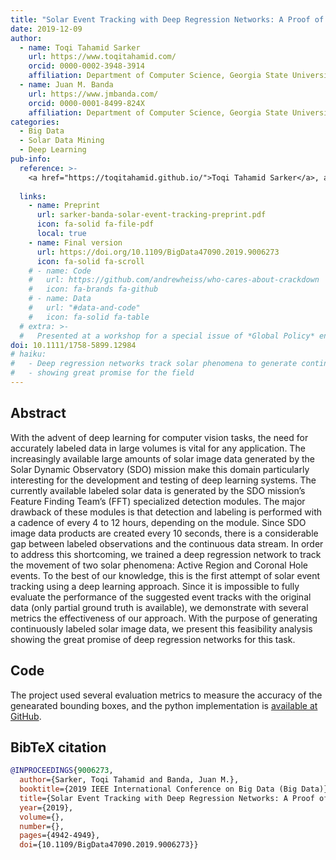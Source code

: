 ```yaml
---
title: "Solar Event Tracking with Deep Regression Networks: A Proof of Concept Evaluation"
date: 2019-12-09
author:
  - name: Toqi Tahamid Sarker
    url: https://www.toqitahamid.com/
    orcid: 0000-0002-3948-3914
    affiliation: Department of Computer Science, Georgia State University
  - name: Juan M. Banda
    url: https://www.jmbanda.com/
    orcid: 0000-0001-8499-824X
    affiliation: Department of Computer Science, Georgia State University
categories:
  - Big Data
  - Solar Data Mining
  - Deep Learning
pub-info:
  reference: >-
    <a href="https://toqitahamid.github.io/">Toqi Tahamid Sarker</a>, and <a href="https://www.jmbanda.com/">Juan M. Banda</a>, “Solar Event Tracking with Deep Regression Networks: A Proof of Concept Evaluation,” <em>2019 IEEE International Conference on Big Data (Big Data)</em>, 4942–49, 2019, doi: <a href="https://doi.org/10.1109/BigData47090.2019.9006273"><code>10.1109/BigData47090.2019.9006273</code></a>
  
  links:
    - name: Preprint
      url: sarker-banda-solar-event-tracking-preprint.pdf
      icon: fa-solid fa-file-pdf
      local: true
    - name: Final version
      url: https://doi.org/10.1109/BigData47090.2019.9006273
      icon: fa-solid fa-scroll
    # - name: Code
    #   url: https://github.com/andrewheiss/who-cares-about-crackdown
    #   icon: fa-brands fa-github
    # - name: Data
    #   url: "#data-and-code"
    #   icon: fa-solid fa-table
  # extra: >-
  #   Presented at a workshop for a special issue of *Global Policy* entitled “Restricting NGOs: From Pushback to Accommodation,” University of Amsterdam, The Netherlands, June 2020 (held online due to COVID-19)
doi: 10.1111/1758-5899.12984
# haiku:
#   - Deep regression networks track solar phenomena to generate continuously labeled solar image data,
#   - showing great promise for the field
---
```



## Abstract

With the advent of deep learning for computer vision tasks, the need for accurately labeled data in large volumes is vital for any application. The increasingly available large amounts of solar image data generated by the Solar Dynamic Observatory (SDO) mission make this domain particularly interesting for the development and testing of deep learning systems. The currently available labeled solar data is generated by the SDO mission's Feature Finding Team's (FFT) specialized detection modules. The major drawback of these modules is that detection and labeling is performed with a cadence of every 4 to 12 hours, depending on the module. Since SDO image data products are created every 10 seconds, there is a considerable gap between labeled observations and the continuous data stream. In order to address this shortcoming, we trained a deep regression network to track the movement of two solar phenomena: Active Region and Coronal Hole events. To the best of our knowledge, this is the first attempt of solar event tracking using a deep learning approach. Since it is impossible to fully evaluate the performance of the suggested event tracks with the original data (only partial ground truth is available), we demonstrate with several metrics the effectiveness of our approach. With the purpose of generating continuously labeled solar image data, we present this feasibility analysis showing the great promise of deep regression networks for this task.


## Code

The project used several evaluation metrics to measure the accuracy of the genearated bounding boxes, and the python implementation is [available at GitHub](https://github.com/toqitahamid/evaluation-metrics-tracking).

## BibTeX citation

```bibtex
@INPROCEEDINGS{9006273,
  author={Sarker, Toqi Tahamid and Banda, Juan M.},
  booktitle={2019 IEEE International Conference on Big Data (Big Data)}, 
  title={Solar Event Tracking with Deep Regression Networks: A Proof of Concept Evaluation}, 
  year={2019},
  volume={},
  number={},
  pages={4942-4949},
  doi={10.1109/BigData47090.2019.9006273}}


```
